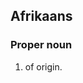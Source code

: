 ==Afrikaans==

===Proper noun===
{{head|af|proper noun}}

# {{surname|lang=af|dot=}} of {{etyl|nl|af}} origin.